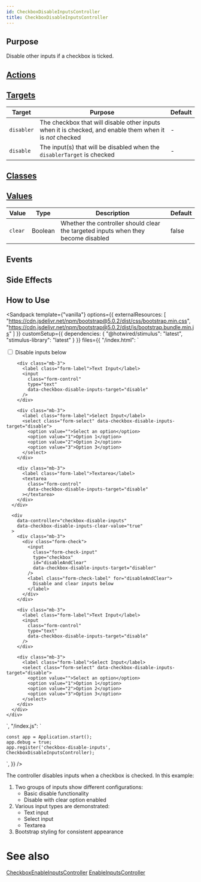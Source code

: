 ```yaml
---
id: CheckboxDisableInputsController
title: CheckboxDisableInputsController
---
```




## Purpose

Disable other inputs if a checkbox is ticked.

## [Actions](https://stimulus.hotwire.dev/reference/actions)
<NoActions/>

## [Targets](https://stimulus.hotwire.dev/reference/targets)

| Target     | Purpose                                                                                                  | Default |
|------------|----------------------------------------------------------------------------------------------------------|---------|
| `disabler` | The checkbox that will disable other inputs when it is checked, and enable them when it is *not* checked | -       |
| `disable`  | The input(s) that will be disabled when the `disablerTarget` is checked                                  | -       |

## [Classes](https://stimulus.hotwire.dev/reference/classes)
<NoClasses/>

## [Values](https://stimulus.hotwire.dev/reference/values)

| Value   | Type    | Description                                                                       | Default |
|---------|---------|-----------------------------------------------------------------------------------|---------|
| `clear` | Boolean | Whether the controller should clear the targeted inputs when they become disabled | false   |

## Events
<NoEvents/>

## Side Effects
<NoSideEffects/>



## How to Use

<Sandpack
  template={"vanilla"}
  options={{
    externalResources: [
      "https://cdn.jsdelivr.net/npm/bootstrap@5.0.2/dist/css/bootstrap.min.css",
      "https://cdn.jsdelivr.net/npm/bootstrap@5.0.2/dist/js/bootstrap.bundle.min.js"
    ]
  }}
  customSetup={{
    dependencies: {
      "@hotwired/stimulus": "latest",
      "stimulus-library": "latest"
    }
  }}
  files={{
    "/index.html": `<div class="container mt-5">
  <div class="row">
    <div class="col-md-6 mx-auto">
      <div data-controller="checkbox-disable-inputs">
        <div class="mb-3">
          <div class="form-check">
            <input
              class="form-check-input"
              type="checkbox"
              id="disableInputs"
              data-checkbox-disable-inputs-target="disabler"
            />
            <label class="form-check-label" for="disableInputs">
              Disable inputs below
            </label>
          </div>
        </div>

        <div class="mb-3">
          <label class="form-label">Text Input</label>
          <input
            class="form-control"
            type="text"
            data-checkbox-disable-inputs-target="disable"
          />
        </div>

        <div class="mb-3">
          <label class="form-label">Select Input</label>
          <select class="form-select" data-checkbox-disable-inputs-target="disable">
            <option value="">Select an option</option>
            <option value="1">Option 1</option>
            <option value="2">Option 2</option>
            <option value="3">Option 3</option>
          </select>
        </div>

        <div class="mb-3">
          <label class="form-label">Textarea</label>
          <textarea
            class="form-control"
            data-checkbox-disable-inputs-target="disable"
          ></textarea>
        </div>
      </div>

      <div
        data-controller="checkbox-disable-inputs"
        data-checkbox-disable-inputs-clear-value="true"
      >
        <div class="mb-3">
          <div class="form-check">
            <input
              class="form-check-input"
              type="checkbox"
              id="disableAndClear"
              data-checkbox-disable-inputs-target="disabler"
            />
            <label class="form-check-label" for="disableAndClear">
              Disable and clear inputs below
            </label>
          </div>
        </div>

        <div class="mb-3">
          <label class="form-label">Text Input</label>
          <input
            class="form-control"
            type="text"
            data-checkbox-disable-inputs-target="disable"
          />
        </div>

        <div class="mb-3">
          <label class="form-label">Select Input</label>
          <select class="form-select" data-checkbox-disable-inputs-target="disable">
            <option value="">Select an option</option>
            <option value="1">Option 1</option>
            <option value="2">Option 2</option>
            <option value="3">Option 3</option>
          </select>
        </div>
      </div>
    </div>
  </div>
</div>`,
    "/index.js": `
    
    const app = Application.start();
    app.debug = true;
    app.register('checkbox-disable-inputs', CheckboxDisableInputsController);
`,
  }}
/>

The controller disables inputs when a checkbox is checked. In this example:

1. Two groups of inputs show different configurations:
   - Basic disable functionality
   - Disable with clear option enabled
2. Various input types are demonstrated:
   - Text input
   - Select input
   - Textarea
3. Bootstrap styling for consistent appearance

# See also

[CheckboxEnableInputsController](./checkbox_enable_inputs_controller.mdx)
[EnableInputsController](./enable_inputs_controller.mdx)

